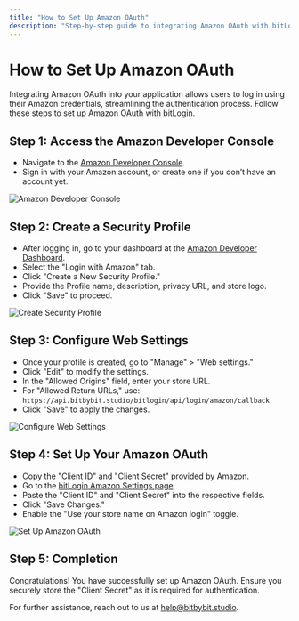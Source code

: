```yaml
---
title: "How to Set Up Amazon OAuth"
description: "Step-by-step guide to integrating Amazon OAuth with bitLogin for seamless user authentication."
---
```



# How to Set Up Amazon OAuth

Integrating Amazon OAuth into your application allows users to log in using their Amazon credentials, streamlining the authentication process. Follow these steps to set up Amazon OAuth with bitLogin.

## Step 1: Access the Amazon Developer Console

- Navigate to the [Amazon Developer Console](https://developer.amazon.com).
- Sign in with your Amazon account, or create one if you don’t have an account yet.

<img
  src="/images/amazon-developer-console.png"
  alt="Amazon Developer Console"
  className="rounded-lg"
/>

## Step 2: Create a Security Profile

- After logging in, go to your dashboard at the [Amazon Developer Dashboard](https://developer.amazon.com).
- Select the "Login with Amazon" tab.
- Click "Create a New Security Profile."
- Provide the Profile name, description, privacy URL, and store logo.
- Click "Save" to proceed.

<img
  src="/images/create-security-profile.png"
  alt="Create Security Profile"
  className="rounded-lg"
/>

## Step 3: Configure Web Settings

- Once your profile is created, go to "Manage" > "Web settings."
- Click "Edit" to modify the settings.
- In the "Allowed Origins" field, enter your store URL.
- For "Allowed Return URLs," use: `https://api.bitbybit.studio/bitlogin/api/login/amazon/callback`
- Click "Save" to apply the changes.

<img
  src="/images/configure-web-settings.png"
  alt="Configure Web Settings"
  className="rounded-lg"
/>

## Step 4: Set Up Your Amazon OAuth

- Copy the "Client ID" and "Client Secret" provided by Amazon.
- Go to the [bitLogin Amazon Settings page](https://app.bitbybit.studio).
- Paste the "Client ID" and "Client Secret" into the respective fields.
- Click "Save Changes."
- Enable the "Use your store name on Amazon login" toggle.

<img
  src="/images/setup-amazon-oauth.png"
  alt="Set Up Amazon OAuth"
  className="rounded-lg"
/>

## Step 5: Completion

Congratulations! You have successfully set up Amazon OAuth. Ensure you securely store the "Client Secret" as it is required for authentication.

For further assistance, reach out to us at [help@bitbybit.studio](mailto:help@bitbybit.studio).
